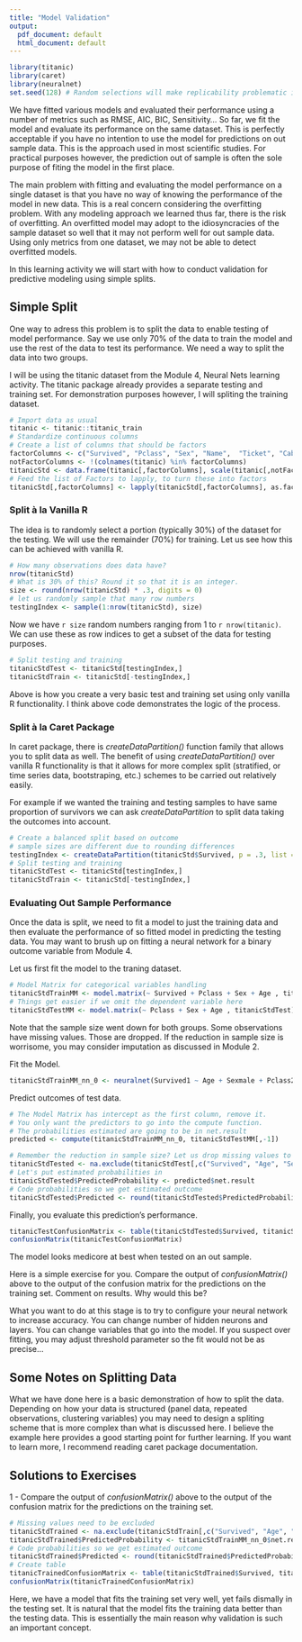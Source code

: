 ```yaml
---
title: "Model Validation"
output:
  pdf_document: default
  html_document: default
---
```


```r
library(titanic)
library(caret)
library(neuralnet)
set.seed(128) # Random selections will make replicability problematic if seed is not set.
```

We have fitted various models and evaluated their performance using a number of metrics such as RMSE, AIC, BIC, Sensitivity... So far, we fit the model and evaluate its performance on the same dataset. This is perfectly acceptable if you have no intention to use the model for predictions on out sample data. This is the approach used in most scientific studies. For practical purposes however, the prediction out of sample is often the sole purpose of fiting the model in the first place.

The main problem with fitting and evaluating the model performance on a single dataset is that you have no way of knowing the performance of the model in new data. This is a real concern considering the overfitting problem. With any modeling approach we learned thus far, there is the risk of overfitting. An overfitted model may adopt to the idiosyncracies of the sample dataset so well that it may not perform well for out sample data. Using only metrics from one dataset, we may not be able to detect overfitted models.

In this learning activity we will start with how to conduct validation for predictive modeling using simple splits.

## Simple Split

One way to adress this problem is to split the data to enable testing of model performance. Say we use only 70% of the data to train the model and use the rest of the data to test its performance. We need a way to split the data into two groups.

I will be using the titanic dataset from the Module 4, Neural Nets learning activity. The titanic package already provides a separate testing and training set. For demonstration purposes however, I will spliting the training dataset.

```r
# Import data as usual
titanic <- titanic::titanic_train
# Standardize continuous columns
# Create a list of columns that should be factors
factorColumns <- c("Survived", "Pclass", "Sex", "Name",  "Ticket", "Cabin", "Embarked")
notFactorColumns <- !(colnames(titanic) %in% factorColumns)
titanicStd <- data.frame(titanic[,factorColumns], scale(titanic[,notFactorColumns]))
# Feed the list of Factors to lapply, to turn these into factors
titanicStd[,factorColumns] <- lapply(titanicStd[,factorColumns], as.factor)
```

### Split à la Vanilla R


The idea is to randomly select a portion (typically 30%) of the dataset for the testing. We will use the remainder (70%) for training. Let us see how this can be achieved with vanilla R.

```r
# How many observations does data have?
nrow(titanicStd)
# What is 30% of this? Round it so that it is an integer.
size <- round(nrow(titanicStd) * .3, digits = 0)
# let us randomly sample that many row numbers
testingIndex <- sample(1:nrow(titanicStd), size)
```

Now we have `r size` random numbers ranging from 1 to `r nrow(titanic)`. We can use these as row indices to get a subset of the data for testing purposes.

```r
# Split testing and training
titanicStdTest <- titanicStd[testingIndex,]
titanicStdTrain <- titanicStd[-testingIndex,]
```

Above is how you create a very basic test and training set using only vanilla R functionality. I think above code demonstrates the logic of the process.

### Split à la Caret Package

In caret package, there is *createDataPartition()* function family that allows you to split data as well. The benefit of using  *createDataPartition()* over vanilla R functionality is that it allows for more complex split (stratified, or time series data, bootstraping, etc.) schemes to be carried out relatively easily.

For example if we wanted the training and testing samples to have same proportion of survivors we can ask *createDataPartition* to split data taking the outcomes into account.

```r
# Create a balanced split based on outcome 
# sample sizes are different due to rounding differences
testingIndex <- createDataPartition(titanicStd$Survived, p = .3, list = FALSE)
# Split testing and training
titanicStdTest <- titanicStd[testingIndex,]
titanicStdTrain <- titanicStd[-testingIndex,]
```

### Evaluating Out Sample Performance

Once the data is split, we need to fit a model to just the training data and then evaluate the performance of so fitted model in predicting the testing data. You may want to brush up on fitting a neural network for a binary outcome variable from Module 4.

Let us first fit the model to the traning dataset.

```r
# Model Matrix for categorical variables handling
titanicStdTrainMM <- model.matrix(~ Survived + Pclass + Sex + Age , titanicStdTrain) 
# Things get easier if we omit the dependent variable here
titanicStdTestMM <- model.matrix(~ Pclass + Sex + Age , titanicStdTest)
```

Note that the sample size went down for both groups. Some observations have missing values. Those are dropped. If the reduction in sample size is worrisome, you may consider imputation as discussed in Module 2.

Fit the Model.

```r
titanicStdTrainMM_nn_0 <- neuralnet(Survived1 ~ Age + Sexmale + Pclass2 + Pclass3, data = titanicStdTrainMM, hidden = c(3,3), linear.output = FALSE)
```

Predict outcomes of test data.

```r
# The Model Matrix has intercept as the first column, remove it.
# You only want the predictors to go into the compute function.
# The probabilities estimated are going to be in net.result 
predicted <- compute(titanicStdTrainMM_nn_0, titanicStdTestMM[,-1])

# Remember the reduction in sample size? Let us drop missing values to match predicted
titanicStdTested <- na.exclude(titanicStdTest[,c("Survived", "Age", "Sex", "Pclass")])
# Let's put estimated probabilities in
titanicStdTested$PredictedProbability <- predicted$net.result
# Code probabilities so we get estimated outcome
titanicStdTested$Predicted <- round(titanicStdTested$PredictedProbability, digits = 0)
```

Finally, you evaluate this prediction's performance.

```r
titanicTestConfusionMatrix <- table(titanicStdTested$Survived, titanicStdTested$Predicted)
confusionMatrix(titanicTestConfusionMatrix)
```

The model looks medicore at best when tested on an out sample.

Here is a simple exercise for you. Compare the output of *confusionMatrix()* above to the output of the confusion matrix for the predictions on the training set. Comment on results. Why would this be?

What you want to do at this stage is to try to configure your neural network to increase accuracy. You can change number of hidden neurons and layers. You can change variables that go into the model. If you suspect over fitting, you may adjust threshold parameter so the fit would not be as precise...

## Some Notes on Splitting Data

What we have done here is a basic demonstration of how to split the data. Depending on how your data is structured (panel data, repeated observations, clustering variables) you may need to design a spliting scheme that is more complex than what is discussed here. I believe the example here provides a good starting point for further learning. If you want to learn more, I recommend reading caret package documentation.


## Solutions to Exercises

1 - Compare the output of *confusionMatrix()* above to the output of the confusion matrix for the predictions on the training set.

```r
# Missing values need to be excluded
titanicStdTrained <- na.exclude(titanicStdTrain[,c("Survived", "Age", "Sex", "Pclass")])
titanicStdTrained$PredictedProbability <- titanicStdTrainMM_nn_0$net.result[[1]]
# Code probabilities so we get estimated outcome
titanicStdTrained$Predicted <- round(titanicStdTrained$PredictedProbability, digits = 0)
# Create table
titanicTrainedConfusionMatrix <- table(titanicStdTrained$Survived, titanicStdTrained$Predicted)
confusionMatrix(titanicTrainedConfusionMatrix)
```

Here, we have a model that fits the training set very well, yet fails dismally in the testing set. It is natural that the model fits the training data better than the testing data. This is essentially the main reason why validation is such an important concept.